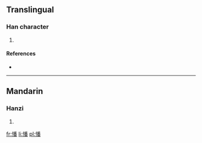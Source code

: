 ==Translingual==

===Han character===
{{Han char|rn=61|rad=心|as=12|sn=15|four=|canj=心竹木田 (PHDW)}}

# {{defn|Han|sort=心12}}

====References====
* {{Han ref|kx=0403.170|dkj=11237|dj=0743.190|hdz=42355.090|uh=61A3|ud=24995}}

----

==Mandarin==

===Hanzi===
{{cmn-hanzi|pin=[[fán]] ([[fan2]])|wg=fan<sup>2</sup>}}

# {{defn|lang=cmn|sort=心12}}

[[fr:憣]]
[[li:憣]]
[[pl:憣]]